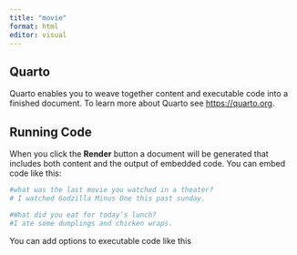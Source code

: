 ```yaml
---
title: "movie"
format: html
editor: visual
---
```


## Quarto

Quarto enables you to weave together content and executable code into a finished document. To learn more about Quarto see <https://quarto.org>.

## Running Code

When you click the **Render** button a document will be generated that includes both content and the output of embedded code. You can embed code like this:

```r
#what was the last movie you watched in a theater?
# I watched Godzilla Minus One this past sunday.

#What did you eat for today’s lunch?
#I ate some dumplings and chicken wraps.
```

You can add options to executable code like this
